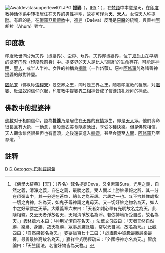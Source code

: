 {{Otheruses|提婆|subject=印度神話中的天界神明|other=其他意義}}
[[File:Awatdevatasupperlevel01.JPG|thumb]]
{{印度教}}
'''提婆'''（{{lang-sa|देव|Deva}}，[[IPA|IPA]]：{{IPA|/dévə/}}），在[[梵語|梵語]]中本意是天，在[[印度教神话|印度教神话]]体系中转指居住在天界的男性[[神明|神明]]，故亦可译为'''天'''、'''天人'''，女性天人称[[提毗|提毗]]。有趣的是，在[[瑣羅亞斯德教|瑣羅亞斯德教]]中，[[德弗|德弗]]（Daēva）反而是[[惡魔|惡魔]]的統稱，與善神[[阿胡拉|阿胡拉]]（Ahura）對立。

==印度教==
印度教世间分为天界（提婆界）、空界、地界，天界即提婆界，位于[[须弥山|须弥山]]在早期的[[婆罗门教|婆罗门教]]（印度教前身）中。提婆界的天人是比人“高級”的[[生命|生命]]存在，可能是[[神明|神明]]、[[聖人|聖人]]、或半人半神。女性的神稱為[[提毗|提毗]]（一作岱薇）。惡神[[阿修羅|阿修羅]]則為諸善神提婆的敵對陣營。

[[因陀罗|因陀罗]]（佛教称[[帝释天|帝释天]]）是空界之王，同时是三界之王。随着印度教的發展，对[[湿婆|湿婆]]、[[毗湿奴|毗湿奴]]的信仰兴起，印度教中提婆界[[三相神|三相神]]皆成了信徒顶礼膜拜的神祇。

==佛教中的提婆神==
{{main|天人 (佛教)}}
[[佛教|佛教]]对于相關信仰，認為'''提婆'''乃是居住在[[天界|天界]]的[[有情|有情]]眾生，即是[[天人_(佛教)|天人]]眾。他們壽命很長且有大能，一動念，萬般華衣美食隨處湧出，享受多種快樂。但是佛教相信，天人壽命雖然很長但也有盡頭，之後還要進入[[輪迴|輪迴]]，甚至会墮至[[人間|人間]]、[[阿修羅|阿修羅]]乃至[[惡道|惡道]]。<ref>《佛學大辭典》【天】：（界名）梵名提婆Deva，又名素羅Sura，光明之義，自然之義，清淨之義，自在之義，最勝之義。受人間以上勝妙果報之所，其一分在須彌山中，其一分遠在蒼空，總名之為天趣。六趣之一也。又不拘其住處指一切之鬼神，名為天，如鬼子母神謂之鬼母天。又一切好妙之物名為天，如人中之好華謂之天華。大乘義章六末曰：「天者如雜心釋有光明故名之為天，此隨相釋。又云天者淨故名天，天報清淨故名為淨。若依持地所受自然，故名為天。」義林章六本曰：「神用光潔自在名天。」法華文句四曰：「天者天然自然勝、樂勝、身勝、故天為勝，眾事悉勝餘趣，常以光自照，故名為天。」止觀四曰：「自然果報名為天。」婆娑論百七十二曰：「於諸趣中彼趣最勝最樂最善，最善最妙高故名為天。」嘉祥金光明經疏曰：「外國呼神亦名為天。」智度論曰：「天竺國法，名諸好物皆為天物。」</ref>

==註释==
{{reflist}}

{{印度神話}}
[[Category:印度教神祇|D]]
[[Category:梵语词汇|D]]
[[Category:巴利語詞彙|Category:巴利語詞彙]]